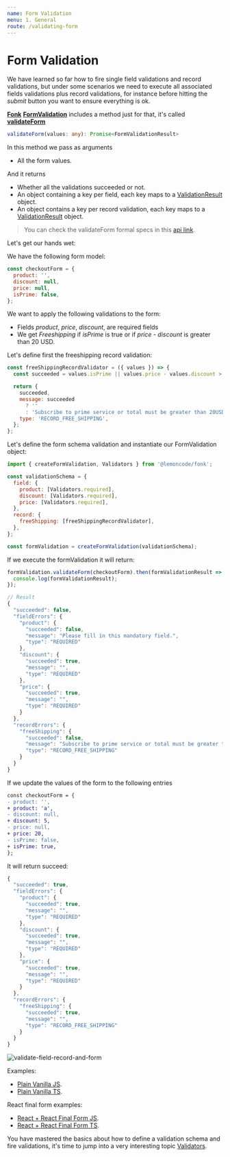 ```yaml
---
name: Form Validation
menu: 1. General
route: /validating-form
---
```


# Form Validation

We have learned so far how to fire single field validations and record validations, but under some
scenarios we need to execute all associated fields validations plus record validations, for instance
before hitting the _submit_ button you want to ensure everything is ok.

[**Fonk**](https://github.com/Lemoncode/fonk) [**FormValidation**](/api#formvalidation) includes a method just for that, it's called [**validateForm**](/api#validateform)

```typescript
validateForm(values: any): Promise<FormValidationResult>
```

In this method we pass as arguments

- All the form values.

And it returns

- Whether all the validations succeeded or not.
- An object containing a key per field, each key maps to a [ValidationResult](/api#validationresult) object.
- An object contains a key per record validation, each key maps to a [ValidationResult](/api#validationresult) object.

> You can check the validateForm formal specs in this [api link](/api#validateform).

Let's get our hands wet:

We have the following form model:

```javascript
const checkoutForm = {
  product: '',
  discount: null,
  price: null,
  isPrime: false,
};
```

We want to apply the following validations to the form:

- Fields _product_, _price_, _discount_, are required fields
- We get _Freeshipping_ if _isPrime_ is true
  or if _price - discount_ is greater than 20 USD.

Let's define first the freeshipping record validation:

```javascript
const freeShippingRecordValidator = ({ values }) => {
  const succeeded = values.isPrime || values.price - values.discount > 20;

  return {
    succeeded,
    message: succeeded
      ? ''
      : 'Subscribe to prime service or total must be greater than 20USD',
    type: 'RECORD_FREE_SHIPPING',
  };
};
```

Let's define the form schema validation and instantiate our FormValidation object:

```javascript
import { createFormValidation, Validators } from '@lemoncode/fonk';

const validationSchema = {
  field: {
    product: [Validators.required],
    discount: [Validators.required],
    price: [Validators.required],
  },
  record: {
    freeShipping: [freeShippingRecordValidator],
  },
};

const formValidation = createFormValidation(validationSchema);
```

If we execute the formValidation it will return:

```javascript
formValidation.validateForm(checkoutForm).then(formValidationResult => {
  console.log(formValidationResult);
});

// Result
{
  "succeeded": false,
  "fieldErrors": {
    "product": {
      "succeeded": false,
      "message": "Please fill in this mandatory field.",
      "type": "REQUIRED"
    },
    "discount": {
      "succeeded": true,
      "message": "",
      "type": "REQUIRED"
    },
    "price": {
      "succeeded": true,
      "message": "",
      "type": "REQUIRED"
    }
  },
  "recordErrors": {
    "freeShipping": {
      "succeeded": false,
      "message": "Subscribe to prime service or total must be greater than 20USD",
      "type": "RECORD_FREE_SHIPPING"
    }
  }
}
```

If we update the values of the form to the following entries

```diff
const checkoutForm = {
- product: '',
+ product: 'a',
- discount: null,
+ discount: 5,
- price: null,
+ price: 20,
- isPrime: false,
+ isPrime: true,
};
```

It will return succeed:

```javascript
{
  "succeeded": true,
  "fieldErrors": {
    "product": {
      "succeeded": true,
      "message": "",
      "type": "REQUIRED"
    },
    "discount": {
      "succeeded": true,
      "message": "",
      "type": "REQUIRED"
    },
    "price": {
      "succeeded": true,
      "message": "",
      "type": "REQUIRED"
    }
  },
  "recordErrors": {
    "freeShipping": {
      "succeeded": true,
      "message": "",
      "type": "RECORD_FREE_SHIPPING"
    }
  }
}
```

![validate-field-record-and-form](../gifs/validate-field-record-and-form.gif)

Examples:

- [Plain Vanilla JS](https://codesandbox.io/s/github/lemoncode/fonk/tree/master/examples/vanilla/js/validate-field-record-and-form).
- [Plain Vanilla TS](https://codesandbox.io/s/github/lemoncode/fonk/tree/master/examples/vanilla/ts/validate-field-record-and-form).

React final form examples:

- [React + React Final Form JS](https://codesandbox.io/s/github/lemoncode/fonk/tree/master/examples/react-final-form/js/validate-field-record-and-form).
- [React + React Final Form TS](https://codesandbox.io/s/github/lemoncode/fonk/tree/master/examples/react-final-form/ts/validate-field-record-and-form).

You have mastered the basics about how to define a validation schema and
fire validations, it's time to jump into a very interesting topic [Validators](/validators/builtin-validators).

